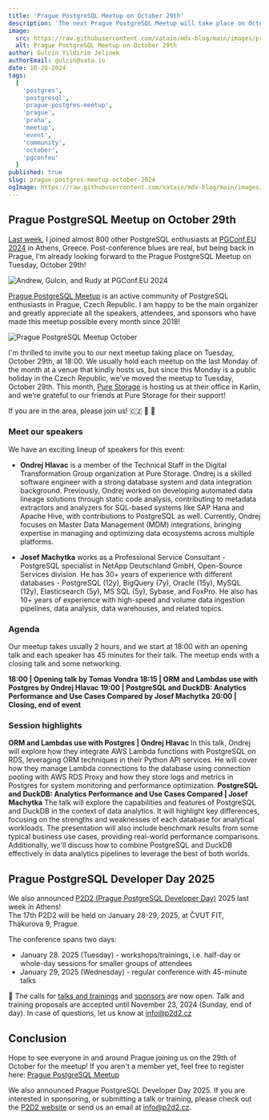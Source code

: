```yaml
---
title: 'Prague PostgreSQL Meetup on October 29th'
description: 'The next Prague PostgreSQL Meetup will take place on October 29th!'
image:
  src: https://raw.githubusercontent.com/xataio/mdx-blog/main/images/prague-postgres-meetup/prague-postgres-meetup@2x.png
  alt: Prague PostgreSQL Meetup on October 29th
author: Gulcin Yildirim Jelinek
authorEmail: gulcin@xata.io
date: 10-28-2024
tags:
  [
    'postgres',
    'postgresql',
    'prague-postgres-meetup',
    'prague',
    'praha',
    'meetup',
    'event',
    'community',
    'october',
    'pgconfeu'
  ]
published: true
slug: prague-postgres-meetup-october-2024
ogImage: https://raw.githubusercontent.com/xataio/mdx-blog/main/images/prague-postgres-meetup/prague-postgres-meetup-og@2x.png
---
```


## Prague PostgreSQL Meetup on October 29th

[Last week](https://xata.io/blog/pgconfeu-2024), I joined almost 800 other PostgreSQL enthusiasts at [PGConf.EU 2024](https://2024.pgconf.eu/) in Athens, Greece.
Post-conference blues are real, but being back in Prague, I’m already looking forward to the Prague PostgreSQL Meetup on Tuesday, October 29th!

![Andrew, Gulcin, and Rudy at PGConf.EU 2024](/images/prague-postgres-meetup/andrew-gulcin-rudy.png)

[Prague PostgreSQL Meetup](https://www.meetup.com/prague-postgresql-meetup/) is an active community of PostgreSQL enthusiasts in Prague, Czech Republic.
I am happy to be the main organizer and greatly appreciate all the speakers, attendees, and sponsors who have made this meetup possible every month since 2018!

![Prague PostgreSQL Meetup October](/images/prague-postgres-meetup/meetup-oct.png)

I'm thrilled to invite you to our next meetup taking place on Tuesday, October 29th, at 18:00.
We usually hold each meetup on the last Monday of the month at a venue that kindly hosts us, but since this Monday is a public holiday in the Czech Republic, we've moved the meetup to Tuesday, October 29th.
This month, [Pure Storage](https://www.purestorage.com/) is hosting us at their office in Karlin, and we’re grateful to our friends at Pure Storage for their support!

If you are in the area, please join us! 🇨🇿 💙 🐘

### Meet our speakers

We have an exciting lineup of speakers for this event:

- **Ondrej Hlavac** is a member of the Technical Staff in the Digital Transformation Group organization at Pure Storage. Ondrej is a skilled software engineer with a strong database system and data integration background. Previously, Ondrej worked on developing automated data lineage solutions through static code analysis, contributing to metadata extractors and analyzers for SQL-based systems like SAP Hana and Apache Hive, with contributions to PostgreSQL as well. Currently, Ondrej focuses on Master Data Management (MDM) integrations, bringing expertise in managing and optimizing data ecosystems across multiple platforms.

- **Josef Machytka** works as a Professional Service Consultant - PostgreSQL specialist in NetApp Deutschland GmbH, Open-Source Services division. He has 30+ years of experience with different databases - PostgreSQL (12y), BigQuery (7y), Oracle (15y), MySQL (12y), Elasticsearch (5y), MS SQL (5y), Sybase, and FoxPro. He also has 10+ years of experience with high-speed and volume data ingestion pipelines, data analysis, data warehouses, and related topics.

### Agenda

Our meetup takes usually 2 hours, and we start at 18:00 with an opening talk and each speaker has 45 minutes for their talk.
The meetup ends with a closing talk and some networking.

<Alert flexDirection="column" alignItems="flex-start" gap="1">
  <b>18:00 | Opening talk by Tomas Vondra</b>
</Alert>

<Alert flexDirection="column" alignItems="flex-start" gap="1">
  <b>18:15 | ORM and Lambdas use with Postgres by Ondrej Hlavac</b>
</Alert>

<Alert flexDirection="column" alignItems="flex-start" gap="1">
  <b>19:00 | PostgreSQL and DuckDB: Analytics Performance and Use Cases Compared by Josef Machytka</b>
</Alert>

<Alert flexDirection="column" alignItems="flex-start" gap="1">
  <b>20:00 | Closing, end of event</b>
</Alert>

### Session highlights

<Alert flexDirection="column" alignItems="flex-start" gap="1">
  <b>ORM and Lambdas use with Postgres | Ondrej Hlavac</b>
  <Box as="span" color="titleAccent">
    In this talk, Ondrej will explore how they integrate AWS Lambda functions with PostgreSQL on RDS, leveraging ORM
    techniques in their Python API services. He will cover how they manage Lambda connections to the database using
    connection pooling with AWS RDS Proxy and how they store logs and metrics in Postgres for system monitoring and
    performance optimization.
  </Box>
</Alert>

<Alert flexDirection="column" alignItems="flex-start" gap="1">
  <b>PostgreSQL and DuckDB: Analytics Performance and Use Cases Compared | Josef Machytka</b>
  <Box as="span" color="titleAccent">
    The talk will explore the capabilities and features of PostgreSQL and DuckDB in the context of data analytics. It
    will highlight key differences, focusing on the strengths and weaknesses of each database for analytical workloads.
    The presentation will also include benchmark results from some typical business use cases, providing real-world
    performance comparisons. Additionally, we'll discuss how to combine PostgreSQL and DuckDB effectively in data
    analytics pipelines to leverage the best of both worlds.
  </Box>
</Alert>

## Prague PostgreSQL Developer Day 2025

We also announced [P2D2 (Prague PostgreSQL Developer Day)](https://p2d2.cz/) 2025 last week in Athens!  
The 17th P2D2 will be held on January 28-29, 2025, at ČVUT FIT, Thákurova 9, Prague.

The conference spans two days:

- January 28. 2025 (Tuesday) - workshops/trainings, i.e. half-day or whole-day sessions for smaller groups of attendees
- January 29, 2025 (Wednesday) - regular conference with 45-minute talks

📣 The calls for [talks and trainings](https://docs.google.com/forms/d/1jm13YksXYUiM3dlwGjHPWMQwVGro4tQxrFYVoOP9PK8/viewform?edit_requested=true) and [sponsors](https://docs.google.com/forms/d/1Uq-lsYP3nj4w9KQGFyguOtZDSr8HYT26rbiMl47PjdY/viewform?edit_requested=true) are now open.
Talk and training proposals are accepted until November 23, 2024 (Sunday, end of day). In case of questions, let us know at info@p2d2.cz

## Conclusion

Hope to see everyone in and around Prague joining us on the 29th of October for the meetup!
If you aren't a member yet, feel free to register here: [Prague PostgreSQL Meetup](https://www.meetup.com/prague-postgresql-meetup)

We also announced Prague PostgreSQL Developer Day 2025. If you are interested in sponsoring, or submitting a talk or training, please check out the [P2D2 website](https://p2d2.cz/) or send us an email at info@p2d2.cz.
